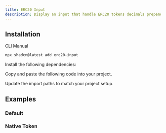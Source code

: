 ```yaml
---
title: ERC20 Input
description: Display an input that handle ERC20 tokens decimals prepend symbol on the input.
---
```


<ComponentPreview
  name="erc20-input-demo"
  className="[&_input]:max-w-xs"
  description="A ERC20 Input"
/>

## Installation

<Tabs defaultValue="cli">

<TabsList>
  <TabsTrigger value="cli">CLI</TabsTrigger>
  <TabsTrigger value="manual">Manual</TabsTrigger>
</TabsList>

<TabsContent value="cli">

```bash
npx shadcn@latest add erc20-input
```

</TabsContent>

<TabsContent value="manual">

<Steps>

<Step>Install the following dependencies:</Step>

<Step>Copy and paste the following code into your project.</Step>

<ComponentSource name="erc20-input" />

<Step>Update the import paths to match your project setup.</Step>

</Steps>

</TabsContent>

</Tabs>

## Examples

### Default

<ComponentPreview
  name="erc20-input-demo"
  className="[&_input]:max-w-xs"
  description="A ERC20 Input"
/>

### Native Token

<ComponentPreview
  name="erc20-input-native"
  className="[&_input]:max-w-xs"
  description="A ERC20 Input"
/>
